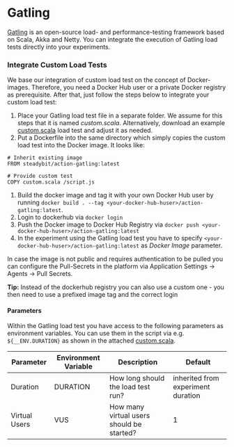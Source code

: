 # Gatling

[Gatling](https://gatling.io/) is an open-source load- and performance-testing framework based on Scala, Akka and Netty. You can integrate the execution of Gatling load tests directly into your experiments.

### Integrate Custom Load Tests

We base our integration of custom load test on the concept of Docker-images. Therefore, you need a Docker Hub user or a private Docker registry as prerequisite. After that, just follow the steps below to integrate your custom load test:

1. Place your Gatling load test file in a separate folder. We assume for this steps that it is named _custom.scala_. Alternatively, download an example [custom.scala](https://github.com/steadybit/docs-public/blob/main/use-steadybit/actions/gatling-custom.scala) load test and adjust it as needed.
2. Put a Dockerfile into the same directory which simply copies the custom load test into the Docker image. It looks like:

```
# Inherit existing image
FROM steadybit/action-gatling:latest

# Provide custom test
COPY custom.scala /script.js
```

1. Build the docker image and tag it with your own Docker Hub user by running `docker build . --tag <your-docker-hub-huser>/action-gatling:latest`.
2. Login to dockerhub via `docker login`
3. Push the Docker image to Docker Hub Registry via `docker push <your-docker-hub-huser>/action-gatling:latest`
4. In the experiment using the Gatling load test you have to specify `<your-docker-hub-huser>/action-gatling:latest` as _Docker Image_ parameter.

In case the image is not public and requires authentication to be pulled you can configure the Pull-Secrets in the platform via Application Settings -> Agents -> Pull Secrets.

**Tip:** Instead of the dockerhub registry you can also use a custom one - you then need to use a prefixed image tag and the correct login

#### Parameters

Within the Gatling load test you have access to the following parameters as environment variables. You can use them in the script via e.g. `${__ENV.DURATION}` as shown in the attached [custom.scala](https://github.com/steadybit/docs-public/blob/main/use-steadybit/actions/gatling-custom.scala).

| Parameter     | Environment Variable | Description                               | Default                            |
| ------------- | -------------------- | ----------------------------------------- | ---------------------------------- |
| Duration      | DURATION             | How long should the load test run?        | inherited from experiment duration |
| Virtual Users | VUS                  | How many virtual users should be started? | 1                                  |
